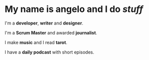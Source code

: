 # My name is angelo and I do _stuff_

I'm a **developer**, **writer** and **designer**.

I'm a **Scrum Master** and awarded **journalist**.

I make **music** and I read **tarot**.

I have a **daily podcast** with short episodes.
